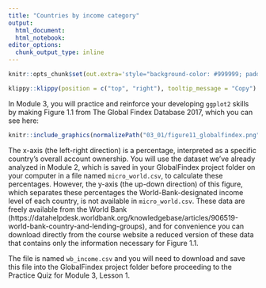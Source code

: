 ```yaml
---
title: "Countries by income category"
output: 
  html_document:
  html_notebook:
editor_options: 
  chunk_output_type: inline
---
```


```r
knitr::opts_chunk$set(out.extra='style="background-color: #999999; padding:7px; display: inline-block;"')
```


```r
klippy::klippy(position = c("top", "right"), tooltip_message = "Copy")
```

In Module 3, you will practice and reinforce your developing `ggplot2` skills by 
making Figure 1.1 from The Global Findex Database 2017, which you can see here:

```r
knitr::include_graphics(normalizePath("03_01/figure11_globalfindex.png"), rel_path = FALSE)
```

The x-axis (the left-right direction) is a percentage, interpreted as a specific
country's overall account ownership. You will use the dataset we've already
analyzed in Module 2, which is saved in your GlobalFindex project folder on your
computer in a file named `micro_world.csv`, to calculate these percentages. 
However, the y-axis (the up-down direction) of this figure, which separates
these percentages the World-Bank-designated income level of each country, is not 
available in `micro_world.csv`. These data are freely available from the World Bank
(https://datahelpdesk.worldbank.org/knowledgebase/articles/906519-world-bank-country-and-lending-groups), and for convenience you can download directly from the course website
a reduced version of these data that contains only the information necessary 
for Figure 1.1. 

The file is named `wb_income.csv` and you will need to download and save
this file into the GlobalFindex project folder before proceeding to the
Practice Quiz for Module 3, Lesson 1. 

